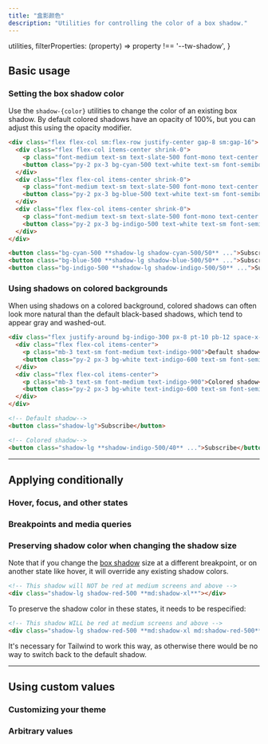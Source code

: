 ```yaml
---
title: "盒影颜色"
description: "Utilities for controlling the color of a box shadow."
---
```



  utilities,
  filterProperties: (property) => property !== '--tw-shadow',
}

## Basic usage

### Setting the box shadow color

Use the `shadow-{color}` utilities to change the color of an existing box shadow. By default colored shadows have an opacity of 100%, but you can adjust this using the opacity modifier.

```html {{ example: true }}
<div class="flex flex-col sm:flex-row justify-center gap-8 sm:gap-16">
  <div class="flex flex-col items-center shrink-0">
    <p class="font-medium text-sm text-slate-500 font-mono text-center mb-3 dark:text-slate-400">shadow-cyan-500/50</p>
    <button class="py-2 px-3 bg-cyan-500 text-white text-sm font-semibold rounded-md shadow-lg shadow-cyan-500/50 focus:outline-none">Subscribe</button>
  </div>
  <div class="flex flex-col items-center shrink-0">
    <p class="font-medium text-sm text-slate-500 font-mono text-center mb-3 dark:text-slate-400">shadow-blue-500/50</p>
    <button class="py-2 px-3 bg-blue-500 text-white text-sm font-semibold rounded-md shadow-lg shadow-blue-500/50 focus:outline-none">Subscribe</button>
  </div>
  <div class="flex flex-col items-center shrink-0">
    <p class="font-medium text-sm text-slate-500 font-mono text-center mb-3 dark:text-slate-400">shadow-indigo-500/50</p>
    <button class="py-2 px-3 bg-indigo-500 text-white text-sm font-semibold rounded-md shadow-lg shadow-indigo-500/50 focus:outline-none">Subscribe</button>
  </div>
</div>
```

```html
<button class="bg-cyan-500 **shadow-lg shadow-cyan-500/50** ...">Subscribe</button>
<button class="bg-blue-500 **shadow-lg shadow-blue-500/50** ...">Subscribe</button>
<button class="bg-indigo-500 **shadow-lg shadow-indigo-500/50** ...">Subscribe</button>
```

### Using shadows on colored backgrounds

When using shadows on a colored background, colored shadows can often look more natural than the default black-based shadows, which tend to appear gray and washed-out.

```html {{ example: { p: 'none' } }}
<div class="flex justify-around bg-indigo-300 px-8 pt-10 pb-12 space-x-6">
  <div class="flex flex-col items-center">
    <p class="mb-3 text-sm font-medium text-indigo-900">Default shadow</p>
    <button class="py-2 px-3 bg-white text-indigo-600 text-sm font-semibold rounded-md shadow-lg focus:outline-none">Subscribe</button>
  </div>
  <div class="flex flex-col items-center">
    <p class="mb-3 text-sm font-medium text-indigo-900">Colored shadow</p>
    <button class="py-2 px-3 bg-white text-indigo-600 text-sm font-semibold rounded-md shadow-lg shadow-indigo-500/40 focus:outline-none">Subscribe</button>
  </div>
</div>
```

```html
<!-- Default shadow-->
<button class="shadow-lg">Subscribe</button>

<!-- Colored shadow-->
<button class="shadow-lg **shadow-indigo-500/40** ...">Subscribe</button>
```

---

## <Heading ignore>Applying conditionally</Heading>

### <Heading ignore>Hover, focus, and other states</Heading>

<HoverFocusAndOtherStates defaultClass="shadow shadow-blue-500/40" featuredClass="shadow-indigo-500/40" element="button" />

### <Heading ignore>Breakpoints and media queries</Heading>

<BreakpointsAndMediaQueries defaultClass="shadow shadow-blue-500/40" featuredClass="shadow-indigo-500/40" element="button" />

### Preserving shadow color when changing the shadow size

Note that if you change the [box shadow](/docs/box-shadow) size at a different breakpoint, or on another state like hover, it will override any existing shadow colors.

```html
<!-- This shadow will NOT be red at medium screens and above -->
<div class="shadow-lg shadow-red-500 **md:shadow-xl**"></div>
```

To preserve the shadow color in these states, it needs to be respecified:

```html
<!-- This shadow WILL be red at medium screens and above -->
<div class="shadow-lg shadow-red-500 **md:shadow-xl md:shadow-red-500**"></div>
```

It's necessary for Tailwind to work this way, as otherwise there would be no way to switch back to the default shadow.

---

## Using custom values

### Customizing your theme

<CustomizePluginColors name="box shadow" configKey="boxShadowColor" />

### Arbitrary values

<ArbitraryValues property="box-shadow" featuredClass="shadow-[#50d71e]" element="button" />
